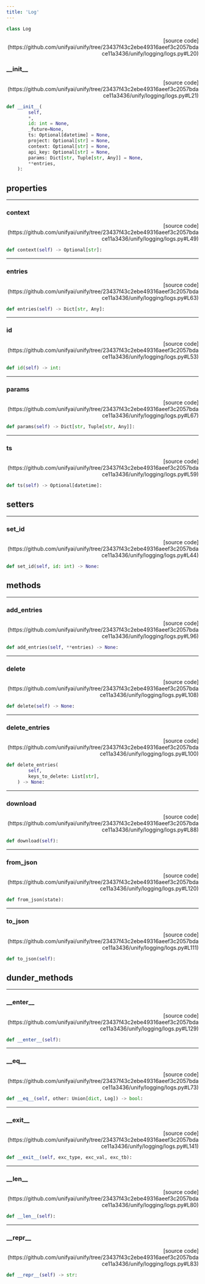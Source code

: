 ```yaml
---
title: 'Log'
---
```


```python
class Log
```

<p align="right">[source code](https://github.com/unifyai/unify/tree/23437f43c2ebe49316aeef3c2057bdace11a3436/unify/logging/logs.py#L20)</p>



### \_\_init\_\_

<p align="right">[source code](https://github.com/unifyai/unify/tree/23437f43c2ebe49316aeef3c2057bdace11a3436/unify/logging/logs.py#L21)</p>

```python
def __init__(
        self,
        *,
        id: int = None,
        _future=None,
        ts: Optional[datetime] = None,
        project: Optional[str] = None,
        context: Optional[str] = None,
        api_key: Optional[str] = None,
        params: Dict[str, Tuple[str, Any]] = None,
        **entries,
    ):
```



## properties

---

### context

<p align="right">[source code](https://github.com/unifyai/unify/tree/23437f43c2ebe49316aeef3c2057bdace11a3436/unify/logging/logs.py#L49)</p>

```python
def context(self) -> Optional[str]:
```



---

### entries

<p align="right">[source code](https://github.com/unifyai/unify/tree/23437f43c2ebe49316aeef3c2057bdace11a3436/unify/logging/logs.py#L63)</p>

```python
def entries(self) -> Dict[str, Any]:
```



---

### id

<p align="right">[source code](https://github.com/unifyai/unify/tree/23437f43c2ebe49316aeef3c2057bdace11a3436/unify/logging/logs.py#L53)</p>

```python
def id(self) -> int:
```



---

### params

<p align="right">[source code](https://github.com/unifyai/unify/tree/23437f43c2ebe49316aeef3c2057bdace11a3436/unify/logging/logs.py#L67)</p>

```python
def params(self) -> Dict[str, Tuple[str, Any]]:
```



---

### ts

<p align="right">[source code](https://github.com/unifyai/unify/tree/23437f43c2ebe49316aeef3c2057bdace11a3436/unify/logging/logs.py#L59)</p>

```python
def ts(self) -> Optional[datetime]:
```



## setters

---

### set\_id

<p align="right">[source code](https://github.com/unifyai/unify/tree/23437f43c2ebe49316aeef3c2057bdace11a3436/unify/logging/logs.py#L44)</p>

```python
def set_id(self, id: int) -> None:
```



## methods

---

### add\_entries

<p align="right">[source code](https://github.com/unifyai/unify/tree/23437f43c2ebe49316aeef3c2057bdace11a3436/unify/logging/logs.py#L96)</p>

```python
def add_entries(self, **entries) -> None:
```



---

### delete

<p align="right">[source code](https://github.com/unifyai/unify/tree/23437f43c2ebe49316aeef3c2057bdace11a3436/unify/logging/logs.py#L108)</p>

```python
def delete(self) -> None:
```



---

### delete\_entries

<p align="right">[source code](https://github.com/unifyai/unify/tree/23437f43c2ebe49316aeef3c2057bdace11a3436/unify/logging/logs.py#L100)</p>

```python
def delete_entries(
        self,
        keys_to_delete: List[str],
    ) -> None:
```



---

### download

<p align="right">[source code](https://github.com/unifyai/unify/tree/23437f43c2ebe49316aeef3c2057bdace11a3436/unify/logging/logs.py#L88)</p>

```python
def download(self):
```



---

### from\_json

<p align="right">[source code](https://github.com/unifyai/unify/tree/23437f43c2ebe49316aeef3c2057bdace11a3436/unify/logging/logs.py#L120)</p>

```python
def from_json(state):
```



---

### to\_json

<p align="right">[source code](https://github.com/unifyai/unify/tree/23437f43c2ebe49316aeef3c2057bdace11a3436/unify/logging/logs.py#L111)</p>

```python
def to_json(self):
```



## dunder_methods

---

### \_\_enter\_\_

<p align="right">[source code](https://github.com/unifyai/unify/tree/23437f43c2ebe49316aeef3c2057bdace11a3436/unify/logging/logs.py#L129)</p>

```python
def __enter__(self):
```



---

### \_\_eq\_\_

<p align="right">[source code](https://github.com/unifyai/unify/tree/23437f43c2ebe49316aeef3c2057bdace11a3436/unify/logging/logs.py#L73)</p>

```python
def __eq__(self, other: Union[dict, Log]) -> bool:
```



---

### \_\_exit\_\_

<p align="right">[source code](https://github.com/unifyai/unify/tree/23437f43c2ebe49316aeef3c2057bdace11a3436/unify/logging/logs.py#L141)</p>

```python
def __exit__(self, exc_type, exc_val, exc_tb):
```



---

### \_\_len\_\_

<p align="right">[source code](https://github.com/unifyai/unify/tree/23437f43c2ebe49316aeef3c2057bdace11a3436/unify/logging/logs.py#L80)</p>

```python
def __len__(self):
```



---

### \_\_repr\_\_

<p align="right">[source code](https://github.com/unifyai/unify/tree/23437f43c2ebe49316aeef3c2057bdace11a3436/unify/logging/logs.py#L83)</p>

```python
def __repr__(self) -> str:
```

